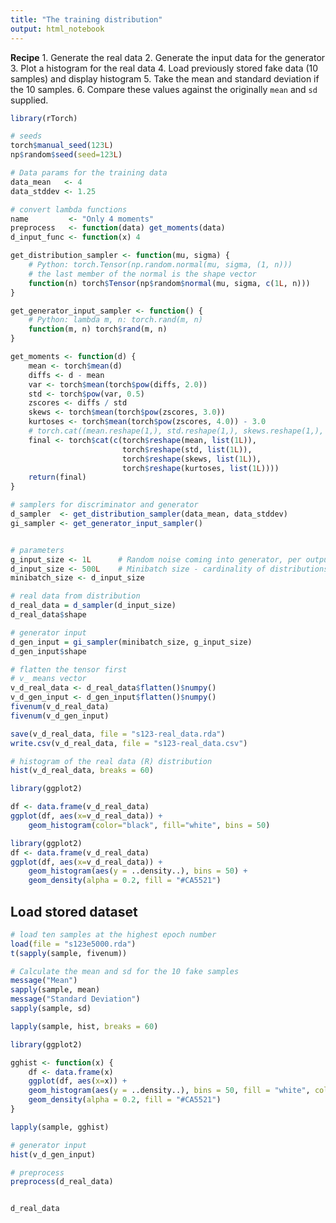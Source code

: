 ```yaml
---
title: "The training distribution"
output: html_notebook
---
```



**Recipe**
1. Generate the real data
2. Generate the input data for the generator
3. Plot a histogram for the real data
4. Load previously stored fake data (10 samples) and display histogram
5. Take the mean and standard deviation if the 10 samples.
6. Compare these values against the originally `mean` and `sd` supplied.


```r
library(rTorch)

# seeds
torch$manual_seed(123L)
np$random$seed(seed=123L)

# Data params for the training data
data_mean   <- 4
data_stddev <- 1.25

# convert lambda functions
name         <- "Only 4 moments"
preprocess   <- function(data) get_moments(data)
d_input_func <- function(x) 4

get_distribution_sampler <- function(mu, sigma) {
    # Python: torch.Tensor(np.random.normal(mu, sigma, (1, n)))
    # the last member of the normal is the shape vector
    function(n) torch$Tensor(np$random$normal(mu, sigma, c(1L, n)))
}

get_generator_input_sampler <- function() {
    # Python: lambda m, n: torch.rand(m, n) 
    function(m, n) torch$rand(m, n)
}    

get_moments <- function(d) {
    mean <- torch$mean(d)
    diffs <- d - mean
    var <- torch$mean(torch$pow(diffs, 2.0))
    std <- torch$pow(var, 0.5)
    zscores <- diffs / std
    skews <- torch$mean(torch$pow(zscores, 3.0))
    kurtoses <- torch$mean(torch$pow(zscores, 4.0)) - 3.0
    # torch.cat((mean.reshape(1,), std.reshape(1,), skews.reshape(1,), kurtoses.reshape(1,)))
    final <- torch$cat(c(torch$reshape(mean, list(1L)), 
                         torch$reshape(std, list(1L)),
                         torch$reshape(skews, list(1L)), 
                         torch$reshape(kurtoses, list(1L))))
    return(final)    
}

# samplers for discriminator and generator
d_sampler  <- get_distribution_sampler(data_mean, data_stddev)
gi_sampler <- get_generator_input_sampler()


# parameters
g_input_size <- 1L      # Random noise coming into generator, per output vector
d_input_size <- 500L    # Minibatch size - cardinality of distributions
minibatch_size <- d_input_size

# real data from distribution
d_real_data = d_sampler(d_input_size)
d_real_data$shape

# generator input
d_gen_input = gi_sampler(minibatch_size, g_input_size)
d_gen_input$shape
```

```r
# flatten the tensor first
# v_ means vector
v_d_real_data <- d_real_data$flatten()$numpy()
v_d_gen_input <- d_gen_input$flatten()$numpy()
fivenum(v_d_real_data)
fivenum(v_d_gen_input)
```

```r
save(v_d_real_data, file = "s123-real_data.rda")
write.csv(v_d_real_data, file = "s123-real_data.csv")
```


```r
# histogram of the real data (R) distribution
hist(v_d_real_data, breaks = 60)
```

```r
library(ggplot2)

df <- data.frame(v_d_real_data)
ggplot(df, aes(x=v_d_real_data)) +
    geom_histogram(color="black", fill="white", bins = 50)

```


```r
library(ggplot2)
df <- data.frame(v_d_real_data)
ggplot(df, aes(x=v_d_real_data)) +
    geom_histogram(aes(y = ..density..), bins = 50) +
    geom_density(alpha = 0.2, fill = "#CA5521")

```


## Load stored dataset

```r
# load ten samples at the highest epoch number
load(file = "s123e5000.rda")
t(sapply(sample, fivenum))
```

```r
# Calculate the mean and sd for the 10 fake samples
message("Mean")
sapply(sample, mean)
message("Standard Deviation")
sapply(sample, sd)
```


```r
lapply(sample, hist, breaks = 60)
```

```r
library(ggplot2)

gghist <- function(x) {
    df <- data.frame(x)  
    ggplot(df, aes(x=x)) +
    geom_histogram(aes(y = ..density..), bins = 50, fill = "white", color = "black") +
    geom_density(alpha = 0.2, fill = "#CA5521")
}

lapply(sample, gghist)
```


```r
# generator input
hist(v_d_gen_input)
```

```r
# preprocess
preprocess(d_real_data)
```

```r

```


```r
d_real_data
```

